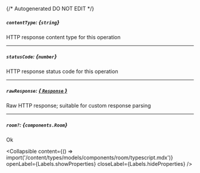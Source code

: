 {/* Autogenerated DO NOT EDIT  */}

##### `contentType`: *{`string`}*
HTTP response content type for this operation

---
##### `statusCode`: *{`number`}*
HTTP response status code for this operation

---
##### `rawResponse`: [*{ `Response` }*](https://developer.mozilla.org/en-US/docs/Web/API/Response)
Raw HTTP response; suitable for custom response parsing

---
##### `room?`: *{`components.Room`}*
Ok

<Collapsible content={() => import('/content/types/models/components/room/typescript.mdx')} openLabel={Labels.showProperties} closeLabel={Labels.hideProperties} />




